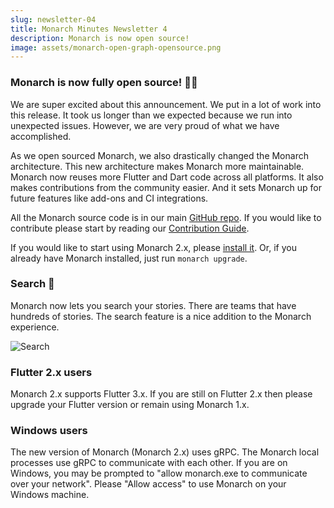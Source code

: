 ```yaml
---
slug: newsletter-04
title: Monarch Minutes Newsletter 4
description: Monarch is now open source!
image: assets/monarch-open-graph-opensource.png
---
```



### Monarch is now fully open source! 🥹🤩
We are super excited about this announcement. We put in a lot of work into this release. It 
took us longer than we expected because we run into unexpected issues. However, 
we are very proud of what we have accomplished.

As we open sourced Monarch, we also drastically changed the Monarch architecture. 
This new architecture makes Monarch more maintainable. Monarch now reuses more 
Flutter and Dart code across all platforms. It also makes contributions from the community easier. 
And it sets Monarch up for future features like add-ons and CI integrations.

All the Monarch source code is in our main [GitHub repo](https://github.com/Dropsource/monarch). 
If you would like to contribute please start by reading our 
[Contribution Guide](https://github.com/Dropsource/monarch/blob/main/CONTRIBUTING.md).

If you would like to start using Monarch 2.x, please 
[install it](https://monarchapp.io/docs/install). Or, if you already have Monarch 
installed, just run `monarch upgrade`.

### Search 🔎
Monarch now lets you search your stories. There are teams that have hundreds 
of stories. The search feature is a nice addition to the Monarch experience.

<img alt="Search" src={search} />

### Flutter 2.x users
Monarch 2.x supports Flutter 3.x. If you are still on Flutter 2.x then please 
upgrade your Flutter version or remain using Monarch 1.x.

### Windows users
The new version of Monarch (Monarch 2.x) uses gRPC. The Monarch local processes 
use gRPC to communicate with each other. If you are on Windows, you may be 
prompted to "allow monarch.exe to communicate over your network". Please 
"Allow access" to use Monarch on your Windows machine.
